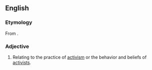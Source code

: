 ==English==

===Etymology===
From {{suffix|activist|ic}}.

===Adjective===
{{en-adj}}

# Relating to the practice of [[activism]] or the behavior and beliefs of [[activists]].